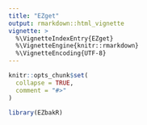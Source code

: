 ```yaml
---
title: "EZget"
output: rmarkdown::html_vignette
vignette: >
  %\VignetteIndexEntry{EZget}
  %\VignetteEngine{knitr::rmarkdown}
  %\VignetteEncoding{UTF-8}
---
```


```r
knitr::opts_chunk$set(
  collapse = TRUE,
  comment = "#>"
)
```

```r
library(EZbakR)
```
